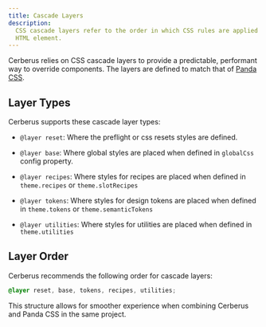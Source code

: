 ```yaml
---
title: Cascade Layers
description:
  CSS cascade layers refer to the order in which CSS rules are applied to an
  HTML element.
---
```


Cerberus relies on CSS cascade layers to provide a predictable, performant way
to override components. The layers are defined to match that of
[Panda CSS](https://panda-css.com).

## Layer Types

Cerberus supports these cascade layer types:

- `@layer reset`: Where the preflight or css resets styles are defined.

- `@layer base`: Where global styles are placed when defined in `globalCss`
  config property.

- `@layer recipes`: Where styles for recipes are placed when defined in
  `theme.recipes` or `theme.slotRecipes`

- `@layer tokens`: Where styles for design tokens are placed when defined in
  `theme.tokens` or `theme.semanticTokens`

- `@layer utilities`: Where styles for utilities are placed when defined in
  `theme.utilities`

## Layer Order

Cerberus recommends the following order for cascade layers:

```css
@layer reset, base, tokens, recipes, utilities;
```

This structure allows for smoother experience when combining Cerberus and Panda
CSS in the same project.